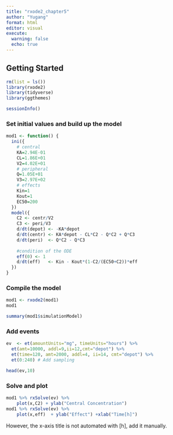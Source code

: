 ```yaml
---
title: "rxode2_chapter5"
author: "Yugang"
format: html
editor: visual
execute: 
  warning: false
  echo: true
---
```


## Getting Started

```r
rm(list = ls())
library(rxode2)
library(tidyverse)
library(ggthemes)

sessionInfo()
```

### Set initial values and build up the model

```r
mod1 <- function() {
  ini({
    # central 
    KA=2.94E-01
    CL=1.86E+01
    V2=4.02E+01
    # peripheral
    Q=1.05E+01
    V3=2.97E+02
    # effects
    Kin=1
    Kout=1
    EC50=200 
  })
  model({
    C2 <- centr/V2
    C3 <- peri/V3
    d/dt(depot) <- -KA*depot
    d/dt(centr) <- KA*depot - CL*C2 - Q*C2 + Q*C3
    d/dt(peri)  <- Q*C2 - Q*C3
    
    #condition of the ODE
    eff(0) <- 1
    d/dt(eff)   <- Kin - Kout*(1-C2/(EC50+C2))*eff
  })
}
```

### Compile the model

```r
mod1 <- rxode2(mod1)
mod1

summary(mod1$simulationModel)
```

### Add events

```r
ev  <- et(amountUnits="mg", timeUnits="hours") %>%
  et(amt=10000, addl=9,ii=12,cmt="depot") %>%
  et(time=120, amt=2000, addl=4, ii=14, cmt="depot") %>%
  et(0:240) # Add sampling 

head(ev,10)
```

### Solve and plot

```r
mod1 %>% rxSolve(ev) %>% 
    plot(x,C2) + ylab("Central Concentration")
mod1 %>% rxSolve(ev) %>% 
    plot(x,eff)  + ylab("Effect") +xlab("Time[h]")
```

However, the x-axis title is not automated with \[h\], add it manually.
